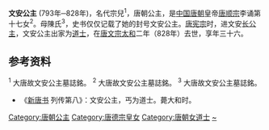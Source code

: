 {{citation style|time=2018-11-29T12:10:59+00:00}}
{{東亞女性歷史人物
| 名稱=文安公主
| 身份=[[唐朝|唐朝]]公主
| 畫像=
| 說明=
| 姓=李
| 名=代宗兒
| 封爵=[[公主|公主]]
| 位號=
| 封號=文安公主
| 出生年=
| 逝世年=
| 諡號=
| 墳墓=
| 父親=[[唐德宗|唐德宗李适]]
| 同胞兄弟=
| 母親=
|}}
'''文安公主''' (793年─828年)，名代宗兒<sup>1</sup>，唐朝公主，是[[中国|中国]][[唐朝|唐朝]]皇帝[[唐顺宗|唐顺宗]]李诵第十七女<sup>2</sup>。母陳氏<sup>3</sup>，史书仅仅记载了她的封号文安公主。[[唐宪宗|唐宪宗]]时，进文安[[长公主|长公主]]，文安公主出家为[[道士|道士]]，在[[唐文宗|唐文宗]][[太和_(唐朝)|太和]]二年（828年）去世，享年三十六。

== 参考资料 ==
<sup>1</sup> 大唐故文安公主墓誌銘。
<sup>2</sup> 大唐故文安公主墓誌銘。
<sup>3</sup> 大唐故文安公主墓誌銘。

*《[[新唐书|新唐书]] 列传第八》：文安公主，丐为道士。薨大和时。

[[Category:唐朝公主|Category:唐朝公主]]
[[Category:唐德宗皇女|Category:唐德宗皇女]]
[[Category:唐朝女道士|Category:唐朝女道士]]
[[Category:李姓|~]]